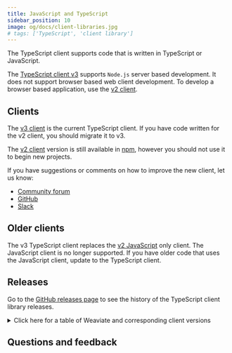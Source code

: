 ```yaml
---
title: JavaScript and TypeScript
sidebar_position: 10
image: og/docs/client-libraries.jpg
# tags: ['TypeScript', 'client library']
---
```



The TypeScript client supports code that is written in TypeScript or JavaScript.

The [TypeScript client v3](/developers/weaviate/client-libraries/typescript/typescript-v3) supports `Node.js` server based development. It does not support browser based web client development. To develop a browser based application, use the [v2 client](/developers/weaviate/client-libraries/typescript/typescript-v2).

## Clients


The [v3 client](/developers/weaviate/client-libraries/typescript/typescript-v3) is the current TypeScript client. If you have code written for the v2 client, you should migrate it to v3.

The [v2 client](/developers/weaviate/client-libraries/typescript/typescript-v2) version is still available in [npm](https://www.npmjs.com/package/weaviate-ts-client?activeTab=versions), however you should not use it to begin new projects.

If you have suggestions or comments on how to improve the new client, let us know:

- [Community forum](https://forum.weaviate.io)
- [GitHub](https://github.com/weaviate/weaviate)
- [Slack](https://weaviate.io/slack)

## Older clients

The v3 TypeScript client replaces the [v2 JavaScript](https://www.npmjs.com/package/weaviate-client) only client. The JavaScript client is no longer supported. If you have older code that uses the JavaScript client, update to the TypeScript client.

## Releases

Go to the [GitHub releases page](https://github.com/weaviate/typescript-client/releases) to see the history of the TypeScript client library releases.

<details>
  <summary>Click here for a table of Weaviate and corresponding client versions</summary>


<ReleaseHistory />

</details>

## Questions and feedback


<DocsFeedback/>
